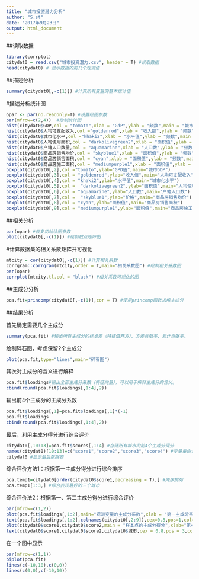 ```yaml
---
title: "城市投资潜力分析"
author: "S.st"
date: "2017年9月23日"
output: html_document
---
```




##读取数据


```r
library(corrplot)
citydat0 = read.csv("城市投资潜力.csv", header = T) #读取数据
head(citydat0) # 显示数据的前几个观测值
```



##描述分析


```r
summary(citydat0[,-c(1)]) #计算所有变量的基本统计值
```
#描述分析统计图

```r
opar <- par(no.readonly=T) #设置绘图参数
par(mfrow=c(2,4))  #绘制统计图
hist(citydat0$GDP,col = "tomato",xlab = "GdP",ylab = "频数",main = "城市GDP")
hist(citydat0$人均可支配收入,col ="goldenrod",xlab = "收入额",ylab = "频数",main = "人均可支配收入")
hist(citydat0$城市化水平,col ="khaki2",xlab = "水平值",ylab = "频数",main = "城市化水平")
hist(citydat0$人均使用面积,col = "darkolivegreen2",xlab = "面积值",ylab = "频数",main = "人均使用面积")
hist(citydat0$户籍人口数量,col = "aquamarine",xlab = "人口数",ylab = "频数",main = "户籍人口数")
hist(citydat0$商品房销售均价,col = "skyblue1",xlab = "面积值",ylab = "频数",main = "商品房销售均价")
hist(citydat0$商品房销售面积,col = "cyan",xlab = "面积值",ylab = "频数",main = "商品房销售面积")
hist(citydat0$商品房施工面积,col = "mediumpurple1",xlab = "面积值",ylab = "频数",main = "商品房施工面积")
boxplot(citydat0[,2],col ="tomato",ylab="GPD值",main="城市GDP")
boxplot(citydat0[,3],col = "goldenrod",ylab="收入值",main="人均可支配收入")
boxplot(citydat0[,4],col = "khaki2",ylab="水平值",main="城市化水平")
boxplot(citydat0[,5],col =  "darkolivegreen2",ylab="面积值",main="人均使用面积")
boxplot(citydat0[,6],col = "aquamarine",ylab="人口数",main="户籍人口数")
boxplot(citydat0[,7],col =  "skyblue1",ylab="价格",main="商品房销售均价")
boxplot(citydat0[,8],col = "cyan",ylab="面积值",main="商品房销售面积")
boxplot(citydat0[,9],col = "mediumpurple1",ylab="面积值",main="商品房施工面积")
```



##相关分析


```r
par(opar) #恢复初始绘图参数
plot(citydat0[,-c(1)]) #绘制散点矩阵图
```

#计算数据集的相关系数矩阵并可视化
```r
mtcity = cor(citydat0[,-c(1)]) #计算相关系数
corrgram::corrgram(mtcity,order = T,main="相关系数图") #绘制相关系数图
par(opar)
corrplot(mtcity,tl.col = "black") #相关系数可视化的图
```



##主成分分析


```r
pca.fit=princomp(citydat0[,-c(1)],cor = T) #使用princomp函数求解主成分
```



##结果分析

首先确定需要几个主成分
```r
summary(pca.fit) #输出所有主成分的标准差（特征值开方）、方差贡献率、累计贡献率。
```
绘制碎石图，考虑保留2个主成分

```r
plot(pca.fit,type="lines",main="碎石图")
```

其次对主成分的含义进行解释


```r
pca.fit$loadings#输出全部主成分系数（特征向量），可以用于解释主成分的含义。
cbind(round(pca.fit$loadings[,1:4],2))
```
输出前4个主成分的主成分系数

```r
pca.fit$loadings[,1]=pca.fit$loadings[,1]*(-1)
pca.fit$loadings
cbind(round(pca.fit$loadings[,1:4],2))
```
最后，利用主成分得分进行综合评价

```r
citydat0[,10:13]=pca.fit$scores[,1:4] #存储所有城市的前4个主成分得分
names(citydat0)[10:13]=c("score1","score2","score3","score4") #变量重命名
citydat0 #显示最后数据表
```

综合评价方法1：根据第一主成分得分进行综合排序

```r
pca.temp1=citydat0[order(citydat0$score1,decreasing = T),] #降序排列
pca.temp1[1:3,] #综合表现最好的三个城市
```

综合评价法2：根据第一、第二主成分得分进行综合评价

```r
par(mfrow=c(1,2))
plot(pca.fit$loadings[,1:2],main="观测变量的主成分系数",xlab = "第一主成分系数",ylab="第二主成分系数")
text(pca.fit$loadings[,1:2],colnames(citydat0[,2:9]),cex=0.8,pos=1,col="red")
plot(citydat0$score1,citydat0$score2,main = "样本点的主成分得分",xlab="第一主成分得分",ylab="第二主成分得分")
text(citydat0$score1,citydat0$score2,citydat0$城市,cex = 0.8,pos = 3,col = "blue")
```

在一个图中显示

```r
par(mfrow=c(1,1))
biplot(pca.fit)
lines(c(-10,10),c(0,0))
lines(c(0,0),c(-10,10))
```








